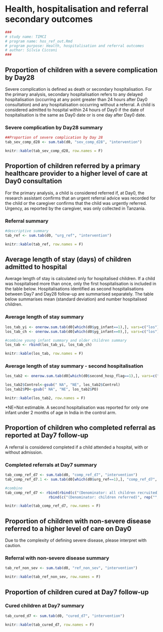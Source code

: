 
\newpage

# Health, hospitalisation and referral secondary outcomes

```{r, include=params$log}
###
# study name: TIMCI
# program name: hos_ref_out.Rmd  
# program purpose: Health, hospitalisation and referral outcomes 
# author: Silvia Cicconi  
###
```

## Proportion of children with a severe complication by Day28

Severe complication is defined as death or secondary hospitalisation. For the primary analysis, secondary hospitalisation refers to any delayed hospitalisation (occurring at any point greater than 24 hours after Day0 consultation) and any hospitalisation occurring without a referral. A child is considered admitted to hospital within 24 hours of Day0 if the date of hospitalisation is the same as Day0 date or is one day after Day0 date.

### Severe complication by Day28 summary

```{r SEVERE COMPLICATION BY DAY 28}

##Proportion of severe complication by Day 28
tab_sev_comp_d28 <- sum.tab(d0, "sev_comp_d28", "intervention")

```

```{r, results='asis'}

knitr::kable(tab_sev_comp_d28, row.names = F)

```


## Proportion of children referred by a primary healthcare provider to a higher level of care at Day0 consultation

For the primary analysis, a child is considered referred if, at Day0, the research assistant confirms that an urgent referral advice was recorded for the child or the caregiver confirms that the child was urgently referred. Urgency, as reported by the caregiver, was only collected in Tanzania.

### Referral summary 

```{r REFERRALS}

#descriptive summary
tab_ref <- sum.tab(d0, "urg_ref", "intervention")

```

```{r, results='asis'}

knitr::kable(tab_ref, row.names = F) 

```


## Average length of stay (days) of children admitted to hospital

Average length of stay is calculated only for hospitalised children. If a child was hospitalised more than once, only the first hospitalisation is included in the table below. Hospitalisations identified as second hospitalisations between Day7 and Day28 follow-up are summarised separately.
The table below summarises mean (standard deviation) and number hospitalised children.

### Average length of stay summary

```{r LENGTH OF STAY}

los_tab_yi <- onerow.sum.tab(d0[which(d0$yg_infant==1),], vars=c("los"), vars_name=c("Under 2 months of age"), by="intervention", med.c=F, mean.c=T)
los_tab_ch <- onerow.sum.tab(d0[which(d0$yg_infant==0),], vars=c("los"), vars_name=c("2-59 months of age"), by="intervention", med.c=F, mean.c=T)

#combine young infant summary and older children summary
los_tab <- rbind(los_tab_yi, los_tab_ch)

```

```{r, results='asis'}

knitr::kable(los_tab, row.names = F)

```


### Average length of stay summary - second hospitalisation

```{r LENGTH OF STAY SECOND}

los_tab2 <- onerow.sum.tab(d0[which(d0$second_hosp_flag==1),], vars=c("los_d28"), vars_name=c("All children"), by="intervention", med.c=F, mean.c=T)

los_tab2$Control<-gsub(" NA", "NE", los_tab2$Control)
los_tab2$PO<-gsub(" NA", "NE", los_tab2$PO)


```

```{r, results='asis'}

knitr::kable(los_tab2, row.names = F)

```
*NE=Not estimable. A second hospitalisation was reported for only one infant under 2 months of age in India in the control arm.


## Proportion of children who completed referral as reported at Day7 follow-up

A referral is considered completed if a child attended a hospital, with or without admission.

### Completed referrals at Day7 summary

```{r COMPLETED REFERRAL}

tab_comp_ref_d7 <- sum.tab(d0, "comp_ref_d7", "intervention")
tab_comp_ref_d7.1 <- sum.tab(d0[which(d0$urg_ref==1),], "comp_ref_d7", "intervention")

#combine
tab_comp_ref_d7 <- rbind(rbind(c("(Denominator: all children recruited)", rep("", (ncol(tab_comp_ref_d7)-1))), tab_comp_ref_d7),
                    rbind(c("(Denominator: children referred)", rep("", (ncol(tab_comp_ref_d7.1)-1))), tab_comp_ref_d7.1))

```

```{r, results='asis'}

knitr::kable(tab_comp_ref_d7, row.names = F)

```

## Proportion of children with non-severe disease referred to a higher level of care on Day0

Due to the complexity of defining severe disease, please interpret with caution.

### Referral with non-severe disease summary

```{r CHILDREN WITH NON SEVERE DISEASE REFERRED}

tab_ref_non_sev <- sum.tab(d0, "ref_non_sev", "intervention")

```

```{r, results='asis'}

knitr::kable(tab_ref_non_sev, row.names = F)

```

## Proportion of children cured at Day7 follow-up

### Cured children at Day7 summary

```{r CURED CHILDREN}

tab_cured_d7 <- sum.tab(d0, "cured_d7", "intervention")

```

```{r, results='asis'}

knitr::kable(tab_cured_d7, row.names = F)

```






